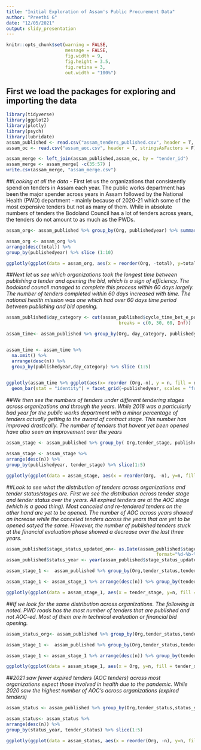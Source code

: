 ```yaml
---
title: "Initial Exploration of Assam's Public Procurement Data"
author: "Preethi G"
date: "12/05/2021"
output: slidy_presentation
---
```


```r
knitr::opts_chunk$set(warning = FALSE,
                      message = FALSE,
                      fig.width = 9, 
                      fig.height = 3.5, 
                      fig.retina = 3,
                      out.width = "100%")
```

## First we load the packages for exploring and importing the data
```r
library(tidyverse)
library(ggplot2)
library(plotly)
library(psych)
library(lubridate)
assam_published <- read.csv("assam_tenders_published.csv", header = T, stringsAsFactors = F)
assam_oc <- read.csv("assam_aoc.csv", header = T, stringsAsFactors = F)

assam_merge <- left_join(assam_published,assam_oc, by = "tender_id")
assam_merge <- assam_merge[ -c(35:57) ]
write.csv(assam_merge, "assam_merge.csv")
```

##*Looking at all the data*
- First let us the organizations that consistently spend on tenders in Assam each year. The public works department has been the major spender across years in Assam followed by the National Health (PWD) department - mainly because of 2020-21 which some of the most expensive tenders but not as many of them. While in absolute numbers of tenders the Bodoland Council has a lot of tenders across years, the tenders do not amount to as much as the PWDs. 

```r
assam_org<- assam_published %>% group_by(Org, publishedyear) %>% summarise(total = sum(value_of_tender_in_rs, na.rm = TRUE))

assam_org <- assam_org %>% 
arrange(desc(total)) %>% 
group_by(publishedyear) %>% slice (1:10)

ggplotly(ggplot(data = assam_org, aes(x = reorder(Org, -total), y=total)) + geom_bar(stat = "identity") + facet_grid(~publishedyear, scales = "free") + theme(axis.text.x=element_text(angle=90,hjust=1,vjust=.5,colour='black')))
```

##*Next let us see which organizations took the longest time between publishing a tender and opening the bid, which is a sign of efficiency. The bodoland council managed to complete this process within 60 days largely. The number of tenders completed within 60 days increased with time. The national health mission was one which had over 60 days time period between publishing and bid opening.* 
```r
assam_published$day_category <- cut(assam_published$cycle_time_bet_e_publishing_date_and_opening_of_price_bid_in_days, 
                                          breaks = c(0, 30, 60, Inf))

assam_time<- assam_published %>% group_by(Org, day_category, publishedyear) %>% tally() 


assam_time <- assam_time %>% 
  na.omit() %>% 
  arrange(desc(n)) %>% 
  group_by(publishedyear,day_category) %>% slice (1:5)
  

ggplotly(assam_time %>% ggplot(aes(x= reorder (Org,-n), y = n, fill = day_category)) + 
  geom_bar(stat = "identity") + facet_grid(~publishedyear, scales = "free")+theme(axis.text.x = element_text(size = 6, angle = 90)))
```
##*We then see the numbers of tenders under different tendering stages across organizations and through the years. While 2018 was a particularly bad year for the public works department with a minor percentage of tenders actually getting to the award of contract stage. This number has improved drastically. The number of tenders that havent yet been opened have also seen an improvement over the years*
```r
assam_stage <- assam_published %>% group_by( Org,tender_stage, publishedyear) %>%  tally ()

assam_stage <- assam_stage %>% 
arrange(desc(n)) %>% 
group_by(publishedyear, tender_stage) %>% slice(1:5)

ggplotly(ggplot(data = assam_stage, aes(x = reorder(Org, -n), y=n, fill = tender_stage)) + geom_bar(stat = "identity") + facet_grid(~publishedyear, scales = "free") + theme(axis.text.x=element_text(angle=90,hjust=1,vjust=.5,colour='black')))

```
##*Look to see what the distribution of tenders across organizations and tender status/stages are. First we see the distribution across tender stage and tender status over the years. All expired tenders are at the AOC stage (which is a good thing). Most canceled and re-tendered tenders on the other hand are yet to be opened. The number of AOC across years showed an increase while the canceled tenders across the years that are yet to be opened satyed the same. However, the number of published tenders stuck at the financial evaluation phase showed a decrease over the last three years.* 
```r
assam_published$stage_status_updated_on<- as.Date(assam_published$stage_status_updated_on, 
                                                        format="%d-%b-%Y")
assam_published$status_year <- year(assam_published$stage_status_updated_on)

assam_stage_1 <-  assam_published %>% group_by(Org,tender_status,tender_stage, publishedyear) %>%  tally ()

assam_stage_1 <- assam_stage_1 %>% arrange(desc(n)) %>% group_by(tender_status,tender_stage, publishedyear)

ggplotly(ggplot(data = assam_stage_1, aes(x = tender_stage, y=n, fill = tender_status)) + geom_bar(stat="identity") + facet_grid(~publishedyear, scales = "free") + theme(axis.text.x=element_text(angle=90,hjust=1,vjust=.5,colour='black')))
```

##*If we look for the same distribution across organizations. The following is noted. PWD roads has the most number of tenders that are published and not AOC-ed. Most of them are in technical evaluation or financial bid opening.* 
```r
assam_status_org<- assam_published %>% group_by(Org,tender_status,tender_stage) %>%  tally ()

assam_stage_1 <-  assam_published %>% group_by(Org,tender_status,tender_stage) %>%  tally ()

assam_stage_1 <- assam_stage_1 %>% arrange(desc(n)) %>% group_by(tender_status,tender_stage) %>% slice (1:5)

ggplotly(ggplot(data = assam_stage_1, aes(x = Org, y=n, fill = tender_stage)) + geom_bar(stat = "identity") + facet_grid(~tender_status, scales = "free") + theme(axis.text.x=element_text(angle=90,hjust=1,vjust=.5,colour='black')))

```
##*2021 saw fewer expired tenders (AOC tenders) across most organizations expect those involved in health due to the pandemic. While 2020 saw the highest number of AOC's across organizations (expired tenders)*
```r

assam_status <- assam_published %>% group_by(Org,tender_status,status_year) %>%  tally ()

assam_status<- assam_status %>% 
arrange(desc(n)) %>% 
group_by(status_year, tender_status) %>% slice(1:5)

ggplotly(ggplot(data = assam_status, aes(x = reorder(Org, -n), y=n, fill = tender_status)) + geom_bar(stat = "identity") + facet_grid(~status_year, scales = "free") + theme(axis.text.x=element_text(angle=90,hjust=1,vjust=.5,colour='black')))
```
